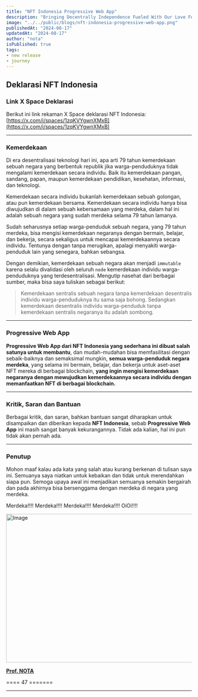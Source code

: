 ```yaml
---
title: "NFT Indonesia Progressive Web App"
description: "Bringing Decentrally Independence Fueled With Our Love For You."
image: "../../public/blogs/nft-indonesia-progressive-web-app.png"
publishedAt: "2024-08-17"
updatedAt: "2024-08-17"
author: "nota"
isPublished: true
tags:
- new release
- journey
---
```


## Deklarasi NFT Indonesia

<YouTube id="EbneWlPGRtU" />

### Link X Space Deklarasi

Berikut ini link rekaman X Space deklarasi NFT Indonesia: [https://x.com/i/spaces/1zqKVYgwnXMxB](https://x.com/i/spaces/1zqKVYgwnXMxB)

---

### Kemerdekaan

Di era desentralisasi teknologi hari ini, apa arti 79 tahun kemerdekaan sebuah negara yang berbentuk republik jika warga-penduduknya tidak mengalami kemerdekaan secara individu. Baik itu kemerdekaan pangan, sandang, papan, maupun kemerdekaan pendidikan, kesehatan, informasi, dan teknologi.

Kemerdekaan secara individu bukanlah kemerdekaan sebuah golongan, atau pun kemerdekaan bersama. Kemerdekaan secara individu hanya bisa diwujudkan di dalam sebuah kebersamaan yang merdeka, dalam hal ini adalah sebuah negara yang sudah merdeka selama 79 tahun lamanya.

Sudah seharusnya setiap warga-penduduk sebuah negara, yang 79 tahun merdeka, bisa mengisi kemerdekaan negaranya dengan bermain, belajar, dan bekerja, secara sekaligus untuk mencapai kemerdekaannya secara individu. Tentunya dengan tanpa merugikan, apalagi menyakiti warga-penduduk lain yang senegara, bahkan sebangsa.

Dengan demikian, kemerdekaan sebuah negara akan menjadi `immutable` karena selalu divalidasi oleh seluruh `node` kemerdekaan individu warga-penduduknya yang terdesentralisasi. Mengutip nasehat dari berbagai sumber, maka bisa saya tuliskan sebagai berikut:

> Kemerdekaan sentralis sebuah negara tanpa kemerdekaan desentralis individu warga-penduduknya itu sama saja bohong. Sedangkan kemerdekaan desentralis individu warga-penduduk tanpa kemerdekaan sentralis negaranya itu adalah sombong.

---

### Progressive Web App

**Progressive Web App dari NFT Indonesia yang sederhana ini dibuat salah satunya untuk membantu**, dan mudah-mudahan bisa memfasilitasi dengan sebaik-baiknya dan semaksimal mungkin, **semua warga-penduduk negara merdeka**, yang selama ini bermain, belajar, dan bekerja untuk aset-aset NFT mereka di berbagai blockchain, **yang ingin mengisi kemerdekaan negaranya dengan mewujudkan kemerdekaannya secara individu dengan memanfaatkan NFT di berbagai blockchain.**

---

### Kritik, Saran dan Bantuan

Berbagai kritik, dan saran, bahkan bantuan sangat diharapkan untuk disampaikan dan diberikan kepada **NFT Indonesia**, sebab **Progressive Web App** ini masih sangat banyak kekurangannya. Tidak ada kalian, hal ini pun tidak akan pernah ada.

---

### Penutup

Mohon maaf kalau ada kata yang salah atau kurang berkenan di tulisan saya ini. Semuanya saya niatkan untuk kebaikan dan tidak untuk merendahkan siapa pun. Semoga upaya awal ini menjadikan semuanya semakin bergairah dan pada akhirnya bisa bersenggama dengan merdeka di negara yang merdeka.

Merdeka!!!! Merdeka!!!! Merdeka!!!! Merdeka!!!! OiOi!!!!

<Image
  src="https://ipfs.io/ipfs/Qme4RHiGt6CoreJd6aeBiZ9K1avsN89uwVWcE1WJzodMJd/we-are-professor-nota.jpg"
  width="718"
  height="404"
  alt="Image"
  sizes="100vw"
/> 

[**Prof. NOTA**](https://prompt.straight-line.org/)

==== 47 =======

---
